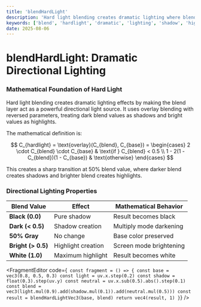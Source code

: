 ```yaml
---
title: 'blendHardLight'
description: 'Hard light blending creates dramatic lighting where blend layer acts as powerful directional light'
keywords: ['blend', 'hardlight', 'dramatic', 'lighting', 'shadow', 'highlight']
date: 2025-08-06
---
```



# blendHardLight: Dramatic Directional Lighting

### Mathematical Foundation of Hard Light

Hard light blending creates dramatic lighting effects by making the blend layer act as a powerful directional light source. It uses overlay blending with reversed parameters, treating dark blend values as shadows and bright values as highlights.

The mathematical definition is:

$$
C_{hardlight} = \text{overlay}(C_{blend}, C_{base}) = \begin{cases}
2 \cdot C_{blend} \cdot C_{base} & \text{if } C_{blend} < 0.5 \\
1 - 2(1 - C_{blend})(1 - C_{base}) & \text{otherwise}
\end{cases}
$$

This creates a sharp transition at 50% blend value, where darker blend creates shadows and brighter blend creates highlights.

### Directional Lighting Properties

| Blend Value        | Effect             | Mathematical Behavior   |
| ------------------ | ------------------ | ----------------------- |
| **Black (0.0)**    | Pure shadow        | Result becomes black    |
| **Dark (< 0.5)**   | Shadow creation    | Multiply mode darkening |
| **50% Gray**       | No change          | Base color preserved    |
| **Bright (> 0.5)** | Highlight creation | Screen mode brightening |
| **White (1.0)**    | Maximum highlight  | Result becomes white    |

<FragmentEditor
        code={`
const fragment = () => {
        const base = vec3(0.8, 0.5, 0.3)
        const light = uv.x.step(0.2)
        const shadow = float(0.3).step(uv.y)
        const neutral = uv.x.sub(0.5).abs().step(0.1)
        const blend = vec3(light.mul(0.9).add(shadow.mul(0.1)).add(neutral.mul(0.5)))
        const result = blendHardLightVec3(base, blend)
        return vec4(result, 1)
}`}
/>
